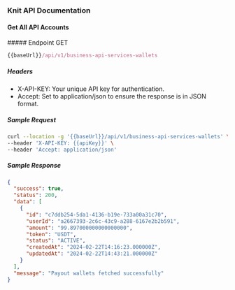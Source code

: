 ### Knit API Documentation

#### Get All API Accounts

<div style={{ display: "flex", alignItems: "center" }}>
  ##### Endpoint
  <span
    style={{
      display: "block",
      backgroundColor: "#ebfbfa",
      color: "#194d53",
      marginLeft: "-17px",
      padding: "0px 6px",
      fontSize: ".8rem",
      borderRadius: "5px",
      marginTop: "30px",
    }}
  >
    GET
  </span>
</div>

```js copy
{{baseUrl}}/api/v1/business-api-services-wallets
```

##### Headers

- X-API-KEY: Your unique API key for authentication.
- Accept: Set to application/json to ensure the response is in JSON format.

##### Sample Request

```sh copy
curl --location -g '{{baseUrl}}/api/v1/business-api-services-wallets' \
--header 'X-API-KEY: {{apiKey}}' \
--header 'Accept: application/json'
```

##### Sample Response

```json copy filename="Sample Response"
{
  "success": true,
  "status": 200,
  "data": [
    {
      "id": "c7ddb254-5da1-4136-b19e-733a00a31c70",
      "userId": "a2667393-2c6c-43c9-a288-6167e2b2b591",
      "amount": "99.897000000000000000",
      "token": "USDT",
      "status": "ACTIVE",
      "createdAt": "2024-02-22T14:16:23.000000Z",
      "updatedAt": "2024-02-22T14:43:21.000000Z"
    }
  ],
  "message": "Payout wallets fetched successfully"
}
```
